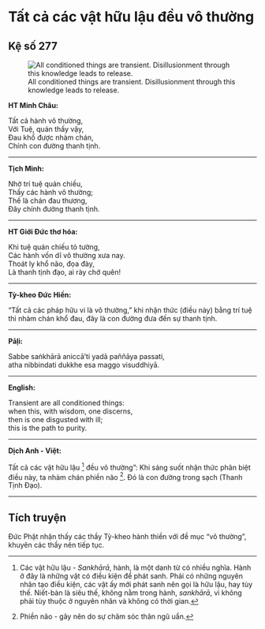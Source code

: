 # Tất cả các vật hữu lậu đều vô thường {- #tat-ca-cac-vat-huu-lau-deu-vo-thuong}

## Kệ số 277 {- #ke-so-277}

![All conditioned things are transient. Disillusionment through this knowledge leads to release.](images/kinh-phap-cu-ke-so-277-dhammapada-verse-277.jpg){fig-align="center" .lightbox}

**HT Minh Châu:**

Tất cả hành vô thường,  
Với Tuệ, quán thấy vậy,  
Ðau khổ được nhàm chán,  
Chính con đường thanh tịnh.  

<hr class="divider">

**Tịch Minh:**

Nhờ trí tuệ quán chiếu,  
Thấy các hành vô thường;  
Thế là chán đau thương,  
Ðây chính đường thanh tịnh.  

<hr class="divider">

**HT Giới Đức thơ hóa:**

Khi tuệ quán chiếu tỏ tường,  
Các hành vốn dĩ vô thường xưa nay.  
Thoát ly khổ não, đọa đày,  
Là thanh tịnh đạo, ai rày chớ quên!  

<hr class="divider">

**Tỳ-kheo Đức Hiền:**

“Tất cả các pháp hữu vi là vô thường,” khi nhận thức (điều này) bằng trí tuệ thì nhàm chán khổ đau, đây là con đường đưa đến sự thanh tịnh.

<hr class="divider">

**Pāḷi:**

Sabbe saṅkhārā aniccā’ti yadā paññāya passati,  
atha nibbindati dukkhe esa maggo visuddhiyā.  

<hr class="divider">

**English:**

Transient are all conditioned things:  
when this, with wisdom, one discerns,  
then is one disgusted with ill;  
this is the path to purity.  

<hr class="divider">

**Dịch Anh - Việt:**

Tất cả các vật hữu lậu [^1] đều vô thường": Khi sáng suốt nhận thức phân biệt điều này, ta nhàm chán phiền não [^2]. Ðó là con đường trong sạch (Thanh Tịnh Ðạo).

<hr class="divider">

## Tích truyện {- #tich-truyen}

Ðức Phật nhận thấy các thầy Tỳ-kheo hành thiền với đề mục "vô thường", khuyên các thầy nên tiếp tục.

[^1]: Các vật hữu lậu - *Sankhārā*, hành, là một danh từ có nhiều nghĩa. Hành ở đây là những vật có điều kiện để phát sanh. Phải có những nguyên nhân tạo điều kiện, các vật ấy mới phát sanh nên gọi là hữu lậu, hay tùy thế. Niết-bàn là siêu thế, không nằm trong hành, *sankhārā*, vì không phải tùy thuộc ở nguyên nhân và không có thời gian.

[^2]: Phiền não - gây nên do sự chăm sóc thân ngũ uẩn.
